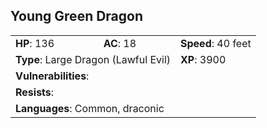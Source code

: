 ## Young Green Dragon {#monster-young-green-dragon}

```{=html}
<table class="table table-striped">
    <tbody>
        <tr>                    
            <td><b>HP</b>: 136</td>
            <td><b>AC</b>: 18</td>
            <td><b>Speed</b>: 40 feet</td>
        </tr>
        <tr>
            <td colspan="2"><b>Type</b>: Large Dragon (Lawful Evil)</td>
            <td><b>XP</b>: 3900</td>
        </tr>
        <tr>
            <td colspan="3"><b>Vulnerabilities</b>: </td>
        </tr>
        <tr>
            <td colspan="3"><b>Resists</b>: </td>
        </tr>
        <tr>
            <td colspan="3"><b>Languages</b>: Common, draconic</td>
        </tr>
    </tbody>
</table>
```